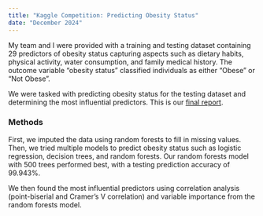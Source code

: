 ```yaml
---
title: "Kaggle Competition: Predicting Obesity Status"
date: "December 2024"
---
```


My team and I were provided with a training and testing dataset containing 29 predictors of obesity status capturing aspects such as dietary habits, physical activity, water consumption, and family medical history. The outcome variable "obesity status" classified individuals as either "Obese" or "Not Obese".

We were tasked with predicting obesity status for the testing dataset and determining the most influential predictors. This is our [final report](Stats101C_Final_Paper.pdf).

### Methods

First, we imputed the data using random forests to fill in missing values. Then, we tried multiple models to predict obesity status such as logistic regression, decision trees, and random forests. Our random forests model with 500 trees performed best, with a testing prediction accuracy of 99.943%.

We then found the most influential predictors using correlation analysis (point-biserial and Cramer's V correlation) and variable importance from the random forests model.

#### 
